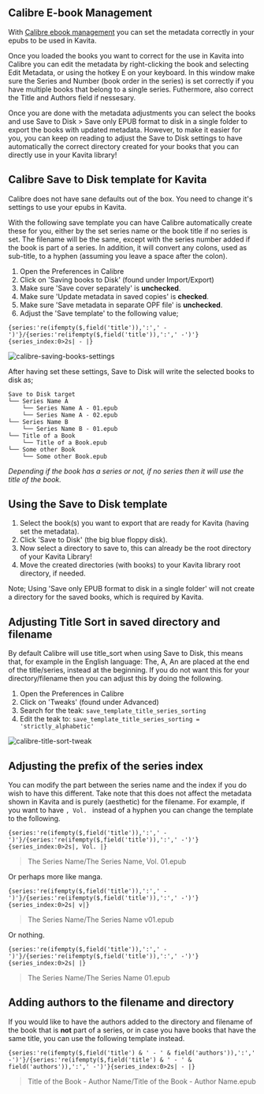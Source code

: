 
## Calibre E-book Management

With [Calibre ebook management](https://calibre-ebook.com/) you can set the metadata correctly in your epubs to be used in Kavita. 

Once you loaded the books you want to correct for the use in Kavita into Calibre you can edit the metadata by right-clicking the book and selecting Edit Metadata, or using the hotkey E on your keyboard. In this window make sure the Series and Number (book order in the series) is set correctly if you have multiple books that belong to a single series. Futhermore, also correct the Title and Authors field if nessesary.

Once you are done with the metadata adjustments you can select the books and use Save to Disk > Save only EPUB format to disk in a single folder to export the books with updated metadata. However, to make it easier for you, you can keep on reading to adjust the Save to Disk settings to have automatically the correct directory created for your books that you can directly use in your Kavita library!

## Calibre Save to Disk template for Kavita

<Callout type="warning" emoji="⚠️">
    Calibre does not have sane defaults out of the box. You need to change it's settings to use your epubs in Kavita. 
</Callout>

 With the following save template you can have Calibre automatically create these for you, either by the set series name or the book title if no series is set. The filename will be the same, except with the series number added if the book is part of a series. In addition, it will convert any colons, used as sub-title, to a hyphen (assuming you leave a space after the colon).

1. Open the Preferences in Calibre
2. Click on 'Saving books to Disk' (found under Import/Export)
3. Make sure 'Save cover separately' is **unchecked**.
4. Make sure 'Update metadata in saved copies' is **checked**.
5. Make sure 'Save metadata in separate OPF file' is **unchecked**.
6. Adjust the 'Save template' to the following value;

`{series:'re(ifempty($,field('title')),':',' -')'}/{series:'re(ifempty($,field('title')),':',' -')'}{series_index:0>2s| - |}`

![calibre-saving-books-settings](../../../public/guides/3rdparty/calibre-saving-books-settings.png)

After having set these settings, Save to Disk will write the selected books to disk as;
```
Save to Disk target
└── Series Name A
    └── Series Name A - 01.epub
    └── Series Name A - 02.epub
└── Series Name B
    └── Series Name B - 01.epub
└── Title of a Book
    └── Title of a Book.epub
└── Some other Book
    └── Some other Book.epub
```
_Depending if the book has a series or not, if no series then it will use the title of the book._

## Using the Save to Disk template

1. Select the book(s) you want to export that are ready for Kavita (having set the metadata).
2. Click 'Save to Disk' (the big blue floppy disk).
3. Now select a directory to save to, this can already be the root directory of your Kavita Library!
4. Move the created directories (with books) to your Kavita library root directory, if needed.

Note; Using 'Save only EPUB format to disk in a single folder' will not create a directory for the saved books, which is required by Kavita.

## Adjusting Title Sort in saved directory and filename

By default Calibre will use title_sort when using Save to Disk, this means that, for example in the English language: The, A, An are placed at the end of the title/series, instead at the beginning. If you do not want this for your directory/filename then you can adjust this by doing the following.

1. Open the Preferences in Calibre
2. Click on 'Tweaks' (found under Advanced)
2. Search for the teak: `save_template_title_series_sorting`
3. Edit the teak to: `save_template_title_series_sorting = 'strictly_alphabetic'`

![calibre-title-sort-tweak](../../../public/guides/3rdparty/calibre-title-sort-tweak.png)

## Adjusting the prefix of the series index

You can modify the part between the series name and the index if you do wish to have this different. Take note that this does not affect the metadata shown in Kavita and is purely (aesthetic) for the filename. For example, if you want to have `, Vol. ` instead of a hyphen you can change the template to the following.

`{series:'re(ifempty($,field('title')),':',' -')'}/{series:'re(ifempty($,field('title')),':',' -')'}{series_index:0>2s|, Vol. |}`

> The Series Name/The Series Name, Vol. 01.epub

Or perhaps more like manga.

`{series:'re(ifempty($,field('title')),':',' -')'}/{series:'re(ifempty($,field('title')),':',' -')'}{series_index:0>2s| v|}`

> The Series Name/The Series Name v01.epub

Or nothing.

`{series:'re(ifempty($,field('title')),':',' -')'}/{series:'re(ifempty($,field('title')),':',' -')'}{series_index:0>2s| |}`

> The Series Name/The Series Name 01.epub

## Adding authors to the filename and directory

If you would like to have the authors added to the directory and filename of the book that is **not** part of a series, or in case you have books that have the same title, you can use the following template instead.

`{series:'re(ifempty($,field('title') & ' - ' & field('authors')),':',' -')'}/{series:'re(ifempty($,field('title') & ' - ' & field('authors')),':',' -')'}{series_index:0>2s| - |}`

> Title of the Book - Author Name/Title of the Book - Author Name.epub
